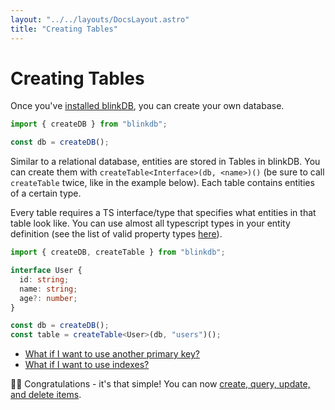 ```yaml
---
layout: "../../layouts/DocsLayout.astro"
title: "Creating Tables"
---
```


# Creating Tables

Once you've [installed blinkDB](/docs/installation), you can create your own database.

```ts
import { createDB } from "blinkdb";

const db = createDB();
```

Similar to a relational database, entities are stored in Tables in blinkDB.
You can create them with `createTable<Interface>(db, <name>)()` (be sure to 
call `createTable` twice, like in the example below). Each table contains
entities of a certain type.

Every table requires a TS interface/type that specifies what entities in that
table look like. You can use almost all typescript types in your entity definition
(see the list of valid property types [here](/docs/reference/createTable#valid-entities)).

```ts
import { createDB, createTable } from "blinkdb";

interface User {
  id: string;
  name: string;
  age?: number;
}

const db = createDB();
const table = createTable<User>(db, "users")();
```

- [What if I want to use another primary key?](/docs/reference/createTable#primary-keys)
- [What if I want to use indexes?](/docs/reference/createTable#indexes)

🥳🎉 Congratulations - it's that simple! You can now [create, query, update, and delete items](/docs/crud).
